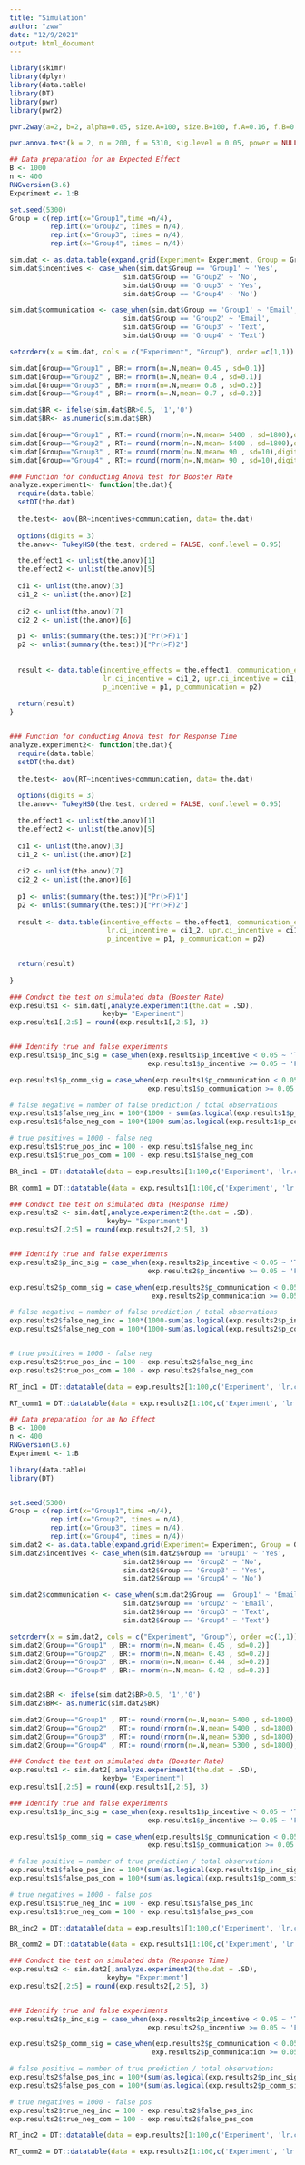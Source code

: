 ---
title: "Simulation"
author: "zww"
date: "12/9/2021"
output: html_document
---

```{r, results='hide', message=FALSE, warning=FALSE, echo = FALSE}
library(skimr)
library(dplyr)
library(data.table)
library(DT)
library(pwr)
library(pwr2)
```


```{r}
pwr.2way(a=2, b=2, alpha=0.05, size.A=100, size.B=100, f.A=0.16, f.B=0.2)

pwr.anova.test(k = 2, n = 200, f = 5310, sig.level = 0.05, power = NULL)
```


```{r, results='hide', message=FALSE, warning=FALSE, echo = FALSE}
## Data preparation for an Expected Effect
B <- 1000
n <- 400
RNGversion(3.6)
Experiment <- 1:B

set.seed(5300)
Group = c(rep.int(x="Group1",time =n/4),
          rep.int(x="Group2", times = n/4),
          rep.int(x="Group3", times = n/4),
          rep.int(x="Group4", times = n/4))

sim.dat <- as.data.table(expand.grid(Experiment= Experiment, Group = Group))
sim.dat$incentives <- case_when(sim.dat$Group == 'Group1' ~ 'Yes',
                            sim.dat$Group == 'Group2' ~ 'No',
                            sim.dat$Group == 'Group3' ~ 'Yes',
                            sim.dat$Group == 'Group4' ~ 'No')

sim.dat$communication <- case_when(sim.dat$Group == 'Group1' ~ 'Email',
                            sim.dat$Group == 'Group2' ~ 'Email',
                            sim.dat$Group == 'Group3' ~ 'Text',
                            sim.dat$Group == 'Group4' ~ 'Text')

setorderv(x = sim.dat, cols = c("Experiment", "Group"), order =c(1,1))
```


```{r}
sim.dat[Group=="Group1" , BR:= rnorm(n=.N,mean= 0.45 , sd=0.1)]
sim.dat[Group=="Group2" , BR:= rnorm(n=.N,mean= 0.4 , sd=0.1)]
sim.dat[Group=="Group3" , BR:= rnorm(n=.N,mean= 0.8 , sd=0.2)]
sim.dat[Group=="Group4" , BR:= rnorm(n=.N,mean= 0.7 , sd=0.2)]

sim.dat$BR <- ifelse(sim.dat$BR>0.5, '1','0')
sim.dat$BR<- as.numeric(sim.dat$BR)
```


```{r}
sim.dat[Group=="Group1" , RT:= round(rnorm(n=.N,mean= 5400 , sd=1800),digits = 1)]
sim.dat[Group=="Group2" , RT:= round(rnorm(n=.N,mean= 5400 , sd=1800),digits = 1)]
sim.dat[Group=="Group3" , RT:= round(rnorm(n=.N,mean= 90 , sd=10),digits = 1)]
sim.dat[Group=="Group4" , RT:= round(rnorm(n=.N,mean= 90 , sd=10),digits = 1)]

```





  

```{r, results='hide', message=FALSE, warning=FALSE, echo = FALSE}
### Function for conducting Anova test for Booster Rate
analyze.experiment1<- function(the.dat){
  require(data.table)
  setDT(the.dat)
  
  the.test<- aov(BR~incentives+communication, data= the.dat)
  
  options(digits = 3)
  the.anov<- TukeyHSD(the.test, ordered = FALSE, conf.level = 0.95)

  the.effect1 <- unlist(the.anov)[1]
  the.effect2 <- unlist(the.anov)[5]
  
  ci1 <- unlist(the.anov)[3]
  ci1_2 <- unlist(the.anov)[2]
  
  ci2 <- unlist(the.anov)[7]
  ci2_2 <- unlist(the.anov)[6]

  p1 <- unlist(summary(the.test))["Pr(>F)1"]
  p2 <- unlist(summary(the.test))["Pr(>F)2"]
  
  
  result <- data.table(incentive_effects = the.effect1, communication_effects = the.effect2,
                       lr.ci_incentive = ci1_2, upr.ci_incentive = ci1, lr.ci_comm = ci2_2, upr.ci_comm = ci2,
                       p_incentive = p1, p_communication = p2)
  
  return(result)
}


### Function for conducting Anova test for Response Time
analyze.experiment2<- function(the.dat){
  require(data.table)
  setDT(the.dat)
  
  the.test<- aov(RT~incentives+communication, data= the.dat)
  
  options(digits = 3)
  the.anov<- TukeyHSD(the.test, ordered = FALSE, conf.level = 0.95)

  the.effect1 <- unlist(the.anov)[1]
  the.effect2 <- unlist(the.anov)[5]
  
  ci1 <- unlist(the.anov)[3]
  ci1_2 <- unlist(the.anov)[2]
  
  ci2 <- unlist(the.anov)[7]
  ci2_2 <- unlist(the.anov)[6]
  
  p1 <- unlist(summary(the.test))["Pr(>F)1"]
  p2 <- unlist(summary(the.test))["Pr(>F)2"]
  
  result <- data.table(incentive_effects = the.effect1, communication_effects = the.effect2,
                        lr.ci_incentive = ci1_2, upr.ci_incentive = ci1, lr.ci_comm = ci2_2, upr.ci_comm = ci2,
                        p_incentive = p1, p_communication = p2)
  

  return(result)
  
}

```



```{r, include=FALSE, results='hide', message=FALSE, warning=FALSE, echo = FALSE}
### Conduct the test on simulated data (Booster Rate)
exp.results1 <- sim.dat[,analyze.experiment1(the.dat = .SD),
                       keyby= "Experiment"]
exp.results1[,2:5] = round(exp.results1[,2:5], 3)


### Identify true and false experiments
exp.results1$p_inc_sig = case_when(exp.results1$p_incentive < 0.05 ~ 'TRUE',
                                  exp.results1$p_incentive >= 0.05 ~ 'FALSE')

exp.results1$p_comm_sig = case_when(exp.results1$p_communication < 0.05 ~ 'TRUE',
                                  exp.results1$p_communication >= 0.05 ~ 'FALSE')

# false negative = number of false prediction / total observations
exp.results1$false_neg_inc = 100*(1000 - sum(as.logical(exp.results1$p_inc_sig)))/1000
exp.results1$false_neg_com = 100*(1000-sum(as.logical(exp.results1$p_comm_sig)))/1000

# true positives = 1000 - false neg
exp.results1$true_pos_inc = 100 - exp.results1$false_neg_inc
exp.results1$true_pos_com = 100 - exp.results1$false_neg_com
```


```{r}
BR_inc1 = DT::datatable(data = exp.results1[1:100,c('Experiment', 'lr.ci_incentive', 'upr.ci_incentive', 'incentive_effects', 'p_incentive', 'p_inc_sig', 'false_neg_inc', 'true_pos_inc')], rownames = F); BR_inc1
```


```{r}
BR_comm1 = DT::datatable(data = exp.results1[1:100,c('Experiment', 'lr.ci_comm', 'upr.ci_comm', 'communication_effects', 'p_communication', 'p_comm_sig', 'false_neg_com', 'true_pos_com')], rownames = F); BR_comm1

```


```{r, results='hide', message=FALSE, warning=FALSE, echo = FALSE}
### Conduct the test on simulated data (Response Time)
exp.results2 <- sim.dat[,analyze.experiment2(the.dat = .SD),
                        keyby= "Experiment"]
exp.results2[,2:5] = round(exp.results2[,2:5], 3)


### Identify true and false experiments
exp.results2$p_inc_sig = case_when(exp.results2$p_incentive < 0.05 ~ 'TRUE',
                                  exp.results2$p_incentive >= 0.05 ~ 'FALSE')

exp.results2$p_comm_sig = case_when(exp.results2$p_communication < 0.05 ~ 'TRUE',
                                   exp.results2$p_communication >= 0.05 ~ 'FALSE')

# false negative = number of false prediction / total observations
exp.results2$false_neg_inc = 100*(1000-sum(as.logical(exp.results2$p_inc_sig)))/1000
exp.results2$false_neg_com = 100*(1000-sum(as.logical(exp.results2$p_comm_sig)))/1000


# true positives = 1000 - false neg
exp.results2$true_pos_inc = 100 - exp.results2$false_neg_inc
exp.results2$true_pos_com = 100 - exp.results2$false_neg_com
```


```{r}
RT_inc1 = DT::datatable(data = exp.results2[1:100,c('Experiment', 'lr.ci_incentive', 'upr.ci_incentive', 'incentive_effects', 'p_incentive', 'p_inc_sig', 'false_neg_inc', 'true_pos_inc')], rownames = F); RT_inc1
```


```{r}
RT_comm1 = DT::datatable(data = exp.results2[1:100,c('Experiment', 'lr.ci_comm', 'upr.ci_comm', 'communication_effects', 'p_communication', 'p_comm_sig', 'false_neg_com', 'true_pos_com')], rownames = F); RT_comm1

```

########################################################

```{r, results='hide', message=FALSE, warning=FALSE, echo = FALSE}
## Data preparation for an No Effect
B <- 1000
n <- 400
RNGversion(3.6)
Experiment <- 1:B

library(data.table)
library(DT)


set.seed(5300)
Group = c(rep.int(x="Group1",time =n/4),
          rep.int(x="Group2", times = n/4),
          rep.int(x="Group3", times = n/4),
          rep.int(x="Group4", times = n/4))
sim.dat2 <- as.data.table(expand.grid(Experiment= Experiment, Group = Group))
sim.dat2$incentives <- case_when(sim.dat2$Group == 'Group1' ~ 'Yes',
                            sim.dat2$Group == 'Group2' ~ 'No',
                            sim.dat2$Group == 'Group3' ~ 'Yes',
                            sim.dat2$Group == 'Group4' ~ 'No')

sim.dat2$communication <- case_when(sim.dat2$Group == 'Group1' ~ 'Email',
                            sim.dat2$Group == 'Group2' ~ 'Email',
                            sim.dat2$Group == 'Group3' ~ 'Text',
                            sim.dat2$Group == 'Group4' ~ 'Text')
```


```{r}
setorderv(x = sim.dat2, cols = c("Experiment", "Group"), order =c(1,1))
sim.dat2[Group=="Group1" , BR:= rnorm(n=.N,mean= 0.45 , sd=0.2)]
sim.dat2[Group=="Group2" , BR:= rnorm(n=.N,mean= 0.43 , sd=0.2)]
sim.dat2[Group=="Group3" , BR:= rnorm(n=.N,mean= 0.44 , sd=0.2)]
sim.dat2[Group=="Group4" , BR:= rnorm(n=.N,mean= 0.42 , sd=0.2)]


sim.dat2$BR <- ifelse(sim.dat2$BR>0.5, '1','0')
sim.dat2$BR<- as.numeric(sim.dat2$BR)
```


```{r}
sim.dat2[Group=="Group1" , RT:= round(rnorm(n=.N,mean= 5400 , sd=1800),digits = 1)]
sim.dat2[Group=="Group2" , RT:= round(rnorm(n=.N,mean= 5400 , sd=1800),digits = 1)]
sim.dat2[Group=="Group3" , RT:= round(rnorm(n=.N,mean= 5300 , sd=1800),digits = 1)]
sim.dat2[Group=="Group4" , RT:= round(rnorm(n=.N,mean= 5300 , sd=1800),digits = 1)]
```


```{r, results='hide', message=FALSE, warning=FALSE, echo = FALSE}
### Conduct the test on simulated data (Booster Rate)
exp.results1 <- sim.dat2[,analyze.experiment1(the.dat = .SD),
                       keyby= "Experiment"]
exp.results1[,2:5] = round(exp.results1[,2:5], 3)

### Identify true and false experiments
exp.results1$p_inc_sig = case_when(exp.results1$p_incentive < 0.05 ~ 'TRUE',
                                  exp.results1$p_incentive >= 0.05 ~ 'FALSE')

exp.results1$p_comm_sig = case_when(exp.results1$p_communication < 0.05 ~ 'TRUE',
                                  exp.results1$p_communication >= 0.05 ~ 'FALSE')

# false positive = number of true prediction / total observations
exp.results1$false_pos_inc = 100*(sum(as.logical(exp.results1$p_inc_sig)))/1000
exp.results1$false_pos_com = 100*(sum(as.logical(exp.results1$p_comm_sig)))/1000

# true negatives = 1000 - false pos
exp.results1$true_neg_inc = 100 - exp.results1$false_pos_inc
exp.results1$true_neg_com = 100 - exp.results1$false_pos_com
```


```{r}
BR_inc2 = DT::datatable(data = exp.results1[1:100,c('Experiment', 'lr.ci_incentive', 'upr.ci_incentive', 'incentive_effects', 'p_incentive', 'p_inc_sig', 'false_pos_inc', 'true_neg_inc')], rownames = F); BR_inc2
```


```{r}
BR_comm2 = DT::datatable(data = exp.results1[1:100,c('Experiment', 'lr.ci_comm', 'upr.ci_comm', 'communication_effects', 'p_communication', 'p_comm_sig', 'false_pos_com', 'true_neg_com')], rownames = F); BR_comm2
```


```{r, results='hide', message=FALSE, warning=FALSE, echo = FALSE}
### Conduct the test on simulated data (Response Time)
exp.results2 <- sim.dat2[,analyze.experiment2(the.dat = .SD),
                        keyby= "Experiment"]
exp.results2[,2:5] = round(exp.results2[,2:5], 3)


### Identify true and false experiments
exp.results2$p_inc_sig = case_when(exp.results2$p_incentive < 0.05 ~ 'TRUE',
                                  exp.results2$p_incentive >= 0.05 ~ 'FALSE')

exp.results2$p_comm_sig = case_when(exp.results2$p_communication < 0.05 ~ 'TRUE',
                                   exp.results2$p_communication >= 0.05 ~ 'FALSE')

# false positive = number of true prediction / total observations
exp.results2$false_pos_inc = 100*(sum(as.logical(exp.results2$p_inc_sig)))/1000
exp.results2$false_pos_com = 100*(sum(as.logical(exp.results2$p_comm_sig)))/1000

# true negatives = 1000 - false pos
exp.results2$true_neg_inc = 100 - exp.results2$false_pos_inc
exp.results2$true_neg_com = 100 - exp.results2$false_pos_com
```


```{r}
RT_inc2 = DT::datatable(data = exp.results2[1:100,c('Experiment', 'lr.ci_incentive', 'upr.ci_incentive', 'incentive_effects', 'p_incentive', 'p_inc_sig', 'false_pos_inc', 'true_neg_inc')], rownames = F); RT_inc2
```


```{r}
RT_comm2 = DT::datatable(data = exp.results2[1:100,c('Experiment', 'lr.ci_comm', 'upr.ci_comm', 'communication_effects', 'p_communication', 'p_comm_sig', 'false_pos_com', 'true_neg_com')], rownames = F); RT_comm2
```



